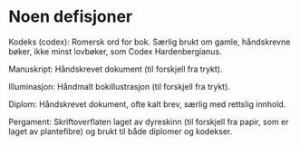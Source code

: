 # Noen defisjoner

Kodeks (codex): Romersk ord for bok. Særlig brukt om gamle, håndskrevne bøker, ikke minst lovbøker, som Codex Hardenbergianus.

Manuskript: Håndskrevet dokument (til forskjell fra trykt).

Illuminasjon: Håndmalt bokillustrasjon (til forskjell fra trykt).

Diplom: Håndskrevet dokument, ofte kalt brev, særlig med rettslig innhold.

Pergament: Skriftoverflaten laget av dyreskinn (til forskjell fra papir, som er laget av plantefibre) og brukt til både diplomer og kodekser.
